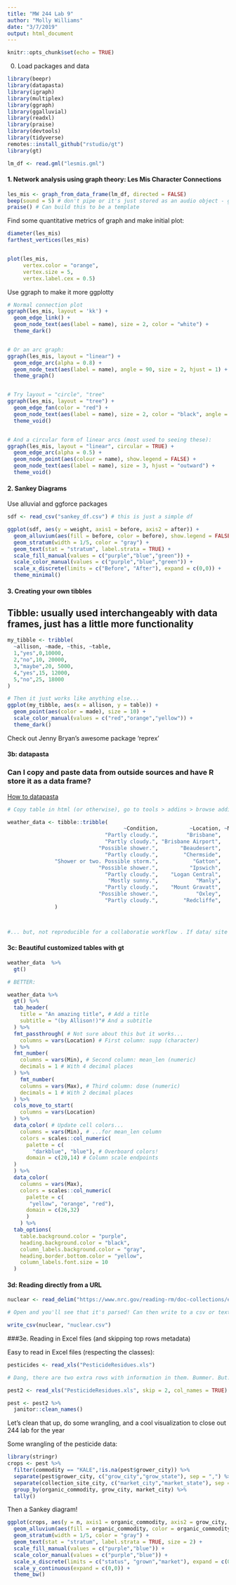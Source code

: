 ```yaml
---
title: "MW 244 Lab 9"
author: "Molly Williams"
date: "3/7/2019"
output: html_document
---
```


```r
knitr::opts_chunk$set(echo = TRUE)
```


0. Load packages and data

```r

library(beepr)
library(datapasta)
library(igraph)
library(multiplex)
library(ggraph)
library(ggalluvial)
library(readxl)
library(praise)
library(devtools)
library(tidyverse)
remotes::install_github("rstudio/gt")
library(gt)

lm_df <- read.gml("lesmis.gml")


```

#### 1. Network analysis using graph theory: Les Mis Character Connections

```r

les_mis <- graph_from_data_frame(lm_df, directed = FALSE)
beep(sound = 5) # don't pipe or it's just stored as an audio object - good way to let you know your code is done!
praise() # Can build this to be a template 

```

Find some quantitative metrics of graph and make initial plot:
```r

diameter(les_mis)
farthest_vertices(les_mis)


plot(les_mis,
     vertex.color = "orange",
     vertex.size = 5,
     vertex.label.cex = 0.5)
```
Use ggraph to make it more ggplotty

```r

# Normal connection plot 
ggraph(les_mis, layout = 'kk') +
  geom_edge_link() +
  geom_node_text(aes(label = name), size = 2, color = "white") +
  theme_dark()


# Or an arc graph: 
ggraph(les_mis, layout = "linear") + 
  geom_edge_arc(alpha = 0.8) + 
  geom_node_text(aes(label = name), angle = 90, size = 2, hjust = 1) +
  theme_graph()


# Try layout = "circle", "tree"
ggraph(les_mis, layout = "tree") +
  geom_edge_fan(color = "red") + 
  geom_node_text(aes(label = name), size = 2, color = "black", angle = 45) +
  theme_void()


# And a circular form of linear arcs (most used to seeing these):
ggraph(les_mis, layout = "linear", circular = TRUE) +
  geom_edge_arc(alpha = 0.5) +
  geom_node_point(aes(colour = name), show.legend = FALSE) +
  geom_node_text(aes(label = name), size = 3, hjust = "outward") +
  theme_void()
```

#### 2. Sankey Diagrams

Use alluvial and ggforce packages

```r

sdf <- read_csv("sankey_df.csv") # this is just a simple df

ggplot(sdf, aes(y = weight, axis1 = before, axis2 = after)) +
  geom_alluvium(aes(fill = before, color = before), show.legend = FALSE, width = 1/5) +
  geom_stratum(width = 1/5, color = "gray") +
  geom_text(stat = "stratum", label.strata = TRUE) +
  scale_fill_manual(values = c("purple","blue","green")) +
  scale_color_manual(values = c("purple","blue","green")) +
  scale_x_discrete(limits = c("Before", "After"), expand = c(0,0)) +
  theme_minimal()


```

#### 3. Creating your own tibbles
## Tibble: usually used interchangeably with data frames, just has a little more functionality

```r

my_tibble <- tribble(
  ~allison, ~made, ~this, ~table,
  1,"yes",0,10000,
  2,"no",10, 20000,
  3,"maybe",20, 5000,
  4,"yes",15, 12000,
  5,"no",25, 18000
)

# Then it just works like anything else...
ggplot(my_tibble, aes(x = allison, y = table)) +
  geom_point(aes(color = made), size = 10) +
  scale_color_manual(values = c("red","orange","yellow")) +
  theme_dark()


```

Check out Jenny Bryan's awesome package 'reprex'

#### 3b: datapasta
### Can I copy and paste data from outside sources and have R store it as a data frame? 
[How to datapasta](https://cran.r-project.org/web/packages/datapasta/vignettes/how-to-datapasta.html)
```r

# Copy table in html (or otherwise), go to tools > addins > browse addins > datapasta::paste as tribble

weather_data <- tibble::tribble(
                                     ~Condition,          ~Location, ~Min, ~Max,
                               "Partly cloudy.",         "Brisbane",   19,   29,
                               "Partly cloudy.", "Brisbane Airport",   18,   27,
                             "Possible shower.",       "Beaudesert",   15,   30,
                               "Partly cloudy.",        "Chermside",   17,   29,
               "Shower or two. Possible storm.",           "Gatton",   15,   32,
                             "Possible shower.",          "Ipswich",   15,   30,
                               "Partly cloudy.",    "Logan Central",   18,   29,
                                "Mostly sunny.",            "Manly",   20,   26,
                               "Partly cloudy.",    "Mount Gravatt",   17,   28,
                             "Possible shower.",            "Oxley",   17,   30,
                               "Partly cloudy.",        "Redcliffe",   19,   27
               )



#... but, not reproducible for a collaboratie workflow . If data/ site could be updated , keep track of everything with metadata


```


#### 3c: Beautiful customized tables with gt 

```r

weather_data  %>%
  gt()

# BETTER:

weather_data %>% 
  gt() %>% 
  tab_header(
    title = "An amazing title", # Add a title
    subtitle = "(by Allison!)"# And a subtitle
  ) %>%
  fmt_passthrough( # Not sure about this but it works...
    columns = vars(Location) # First column: supp (character)
  ) %>% 
  fmt_number(
    columns = vars(Min), # Second column: mean_len (numeric)
    decimals = 1 # With 4 decimal places
  ) %>% 
    fmt_number(
    columns = vars(Max), # Third column: dose (numeric)
    decimals = 1 # With 2 decimal places
  ) %>% 
  cols_move_to_start(
    columns = vars(Location)
  ) %>% 
  data_color( # Update cell colors...
    columns = vars(Min), # ...for mean_len column
    colors = scales::col_numeric(
      palette = c(
        "darkblue", "blue"), # Overboard colors! 
      domain = c(20,14) # Column scale endpoints
  )
  ) %>% 
  data_color(
    columns = vars(Max),
    colors = scales::col_numeric(
      palette = c(
       "yellow", "orange", "red"),
      domain = c(26,32)
      )
    ) %>% 
  tab_options(
    table.background.color = "purple",
    heading.background.color = "black",
    column_labels.background.color = "gray",
    heading.border.bottom.color = "yellow",
    column_labels.font.size = 10
  )

```


#### 3d: Reading directly from a URL

```r

nuclear <- read_delim("https://www.nrc.gov/reading-rm/doc-collections/event-status/reactor-status/PowerReactorStatusForLast365Days.txt", delim = "|", col_names = TRUE)

# Open and you'll see that it's parsed! Can then write to a csv or text file (always want a version of what you were working with)

write_csv(nuclear, "nuclear.csv")

```


###3e. Reading in Excel files (and skipping top rows metadata)

Easy to read in Excel files (respecting the classes):
```r

pesticides <- read_xls("PesticideResidues.xls")

# Dang, there are two extra rows with information in them. Bummer. But: 

pest2 <- read_xls("PesticideResidues.xls", skip = 2, col_names = TRUE) # Ta da! 

pest <- pest2 %>% 
  janitor::clean_names()

```



Let's clean that up, do some wrangling, and a cool visualization to close out 244 lab for the year

Some wrangling of the pesticide data: 

```r

library(stringr)
crops <- pest %>% 
  filter(commodity == "KALE",!is.na(pest$grower_city)) %>%
  separate(pest$grower_city, c("grow_city","grow_state"), sep = ",") %>% 
  separate(collection_site_city, c("market_city","market_state"), sep = ",") %>% 
  group_by(organic_commodity, grow_city, market_city) %>% 
  tally()


```

Then a Sankey diagram! 
```r

ggplot(crops, aes(y = n, axis1 = organic_commodity, axis2 = grow_city, axis3 = market_city)) +
  geom_alluvium(aes(fill = organic_commodity, color = organic_commodity), show.legend = FALSE, width = 1/5) +
  geom_stratum(width = 1/5, color = "gray") +
  geom_text(stat = "stratum", label.strata = TRUE, size = 2) +
  scale_fill_manual(values = c("purple","blue")) +
  scale_color_manual(values = c("purple","blue")) +
  scale_x_discrete(limits = c("status", "grown","market"), expand = c(0,0)) +
  scale_y_continuous(expand = c(0,0)) +
  theme_bw()

```










